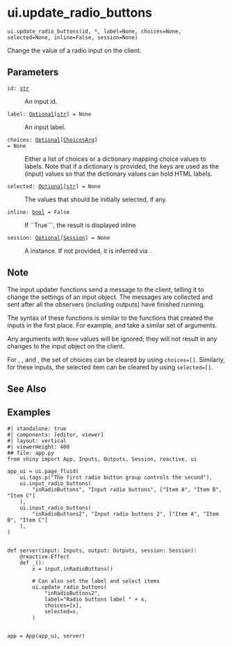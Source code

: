 # ui.update_radio_buttons { #shiny.ui.update_radio_buttons }

`ui.update_radio_buttons(id, *, label=None, choices=None, selected=None, inline=False, session=None)`

Change the value of a radio input on the client.

## Parameters

<code><span class="parameter-name">id</span><span class="parameter-annotation-sep">:</span> <span class="parameter-annotation">[str](`str`)</span></code>

:   An input id.

<code><span class="parameter-name">label</span><span class="parameter-annotation-sep">:</span> <span class="parameter-annotation">[Optional](`typing.Optional`)\[[str](`str`)\]</span> <span class="parameter-default-sep">=</span> <span class="parameter-default">None</span></code>

:   An input label.

<code><span class="parameter-name">choices</span><span class="parameter-annotation-sep">:</span> <span class="parameter-annotation">[Optional](`typing.Optional`)\[[ChoicesArg](`shiny.ui._input_check_radio.ChoicesArg`)\]</span> <span class="parameter-default-sep">=</span> <span class="parameter-default">None</span></code>

:   Either a list of choices or a dictionary mapping choice values to labels. Note
    that if a dictionary is provided, the keys are used as the (input) values so
    that the dictionary values can hold HTML labels.

<code><span class="parameter-name">selected</span><span class="parameter-annotation-sep">:</span> <span class="parameter-annotation">[Optional](`typing.Optional`)\[[str](`str`)\]</span> <span class="parameter-default-sep">=</span> <span class="parameter-default">None</span></code>

:   The values that should be initially selected, if any.

<code><span class="parameter-name">inline</span><span class="parameter-annotation-sep">:</span> <span class="parameter-annotation">[bool](`bool`)</span> <span class="parameter-default-sep">=</span> <span class="parameter-default">False</span></code>

:   If ``True```, the result is displayed inline

<code><span class="parameter-name">session</span><span class="parameter-annotation-sep">:</span> <span class="parameter-annotation">[Optional](`typing.Optional`)\[[Session](`shiny.session.Session`)\]</span> <span class="parameter-default-sep">=</span> <span class="parameter-default">None</span></code>

:   A [](:class:`~shiny.Session`) instance. If not provided, it is inferred via
    [](:func:`~shiny.session.get_current_session`).

## Note


The input updater functions send a message to the client, telling it to change the
settings of an input object. The messages are collected and sent after all the
observers (including outputs) have finished running.

The syntax of these functions is similar to the functions that created the inputs in
the first place. For example, [](:func:`~shiny.ui.input_numeric`) and
[](:func:`~shiny.ui.update_numeric`) take a similar set of arguments.

Any arguments with ``None`` values will be ignored; they will not result in any
changes to the input object on the client.

For [](:func:`~update_radio_buttons`), [](:func:`~update_checkbox_group`), and
[](:func:`~update_select`), the set of choices can be cleared by using ``choices=[]``.
Similarly, for these inputs, the selected item can be cleared by using
`selected=[]`.




## See Also

[](:func:`~shiny.ui.input_radio_buttons`)

## Examples


```shinylive-python
#| standalone: true
#| components: [editor, viewer]
#| layout: vertical
#| viewerHeight: 400
## file: app.py
from shiny import App, Inputs, Outputs, Session, reactive, ui

app_ui = ui.page_fluid(
    ui.tags.p("The first radio button group controls the second"),
    ui.input_radio_buttons(
        "inRadioButtons", "Input radio buttons", ["Item A", "Item B", "Item C"]
    ),
    ui.input_radio_buttons(
        "inRadioButtons2", "Input radio buttons 2", ["Item A", "Item B", "Item C"]
    ),
)


def server(input: Inputs, output: Outputs, session: Session):
    @reactive.Effect
    def _():
        x = input.inRadioButtons()

        # Can also set the label and select items
        ui.update_radio_buttons(
            "inRadioButtons2",
            label="Radio buttons label " + x,
            choices=[x],
            selected=x,
        )


app = App(app_ui, server)

```


